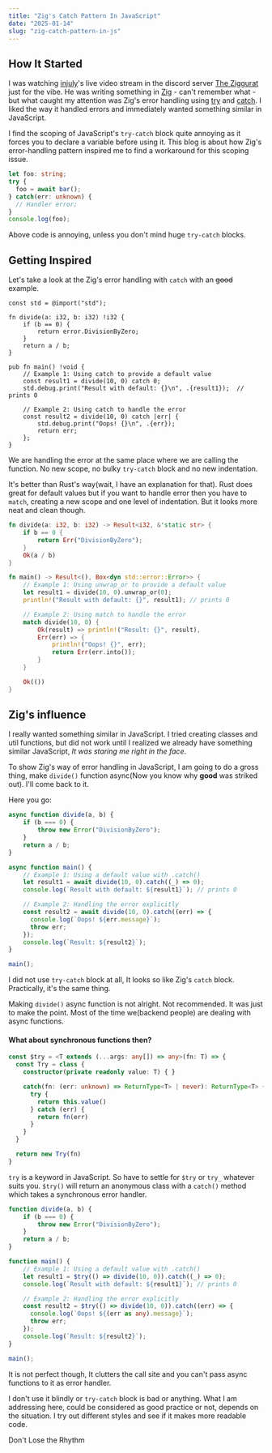 ```yaml
---
title: "Zig's Catch Pattern In JavaScript"
date: "2025-01-14"
slug: "zig-catch-pattern-in-js"
---
```


## How It Started

I was watching [injuly](https://injuly.in/)'s live video stream in the discord server [The Ziggurat](https://discord.gg/BwGez7Js) just for the vibe.
He was writing something in [Zig](https://ziglang.org/) - can't remember what - but what caught my attention was
Zig's error handling using [try](https://ziglang.org/documentation/master/#try) and [catch](https://ziglang.org/documentation/master/#catch).
I liked the way it handled errors and immediately wanted something similar in JavaScript.

I find the scoping of JavaScript's `try-catch` block quite annoying as it forces you to declare a variable before using it. 
This blog is about how Zig's error-handling pattern inspired me to find a workaround for this scoping issue.

```typescript
let foo: string;
try {
  foo = await bar();
} catch(err: unknown) {
  // Handler error;
}
console.log(foo);
```

Above code is annoying, unless you don't mind huge `try-catch` blocks.

## Getting Inspired
Let's take a look at the Zig's error handling with `catch` with an <s>good</s> example.

```zig
const std = @import("std");

fn divide(a: i32, b: i32) !i32 {
    if (b == 0) {
        return error.DivisionByZero;
    }
    return a / b;
}

pub fn main() !void {
    // Example 1: Using catch to provide a default value
    const result1 = divide(10, 0) catch 0;
    std.debug.print("Result with default: {}\n", .{result1});  // prints 0

    // Example 2: Using catch to handle the error
    const result2 = divide(10, 0) catch |err| {
        std.debug.print("Oops! {}\n", .{err});
        return err;
    };
}
```

We are handling the error at the same place where we are calling the function.
No new scope, no bulky `try-catch` block and no new indentation. 

It's better than Rust's way(wait, I have an explanation for that). Rust does great for default values but 
if you want to handle error then you have to `match`, creating a new scope and one level of indentation.
But it looks more neat and clean though.

```rust
fn divide(a: i32, b: i32) -> Result<i32, &'static str> {
    if b == 0 {
        return Err("DivisionByZero");
    }
    Ok(a / b)
}

fn main() -> Result<(), Box<dyn std::error::Error>> {
    // Example 1: Using unwrap_or to provide a default value
    let result1 = divide(10, 0).unwrap_or(0);
    println!("Result with default: {}", result1); // prints 0

    // Example 2: Using match to handle the error
    match divide(10, 0) {
        Ok(result) => println!("Result: {}", result),
        Err(err) => {
            println!("Oops! {}", err);
            return Err(err.into());
        }
    }

    Ok(())
}
```

## Zig's influence
I really wanted something similar in JavaScript. I tried creating classes and util functions, but did not work 
until I realized we already have something similar JavaScript, <i>It was staring me right in the face</i>.


To show Zig's way of error handling in JavaScript, I am going to do a gross thing, 
 make `divide()` function async(Now you know why **good** was striked out). I'll come back to it.


Here you go:
```typescript
async function divide(a, b) {
    if (b === 0) {
        throw new Error("DivisionByZero");
    }
    return a / b;
}

async function main() {
    // Example 1: Using a default value with .catch()
    let result1 = await divide(10, 0).catch((_) => 0);
    console.log(`Result with default: ${result1}`); // prints 0

    // Example 2: Handling the error explicitly
    const result2 = await divide(10, 0).catch((err) => {
      console.log(`Oops! ${err.message}`);
      throw err;
    });
    console.log(`Result: ${result2}`);
}

main();
```
I did not use `try-catch` block at all, 
It looks so like Zig's `catch` block. Practically, it's the same thing.


Making `divide()` async function is not alright. Not recommended. It was just to make the point.
Most of the time we(backend people) are dealing with async functions.

#### What about synchronous functions then?

```typescript
const $try = <T extends (...args: any[]) => any>(fn: T) => {
  const Try = class {
    constructor(private readonly value: T) { }

    catch(fn: (err: unknown) => ReturnType<T> | never): ReturnType<T> {
      try {
        return this.value()
      } catch (err) {
        return fn(err)
      }
    }
  }

  return new Try(fn)
}
```
`try` is a keyword in JavaScript. So have to settle for `$try` or `try_` whatever suits you.
`$try()` will return an anonymous class with a `catch()` method which takes a synchronous error handler.

```typescript
function divide(a, b) {
    if (b === 0) {
        throw new Error("DivisionByZero");
    }
    return a / b;
}

function main() {
    // Example 1: Using a default value with .catch()
    let result1 = $try(() => divide(10, 0)).catch((_) => 0);
    console.log(`Result with default: ${result1}`); // prints 0

    // Example 2: Handling the error explicitly
    const result2 = $try(() => divide(10, 0)).catch((err) => {
      console.log(`Oops! ${(err as any).message}`);
      throw err;
    });
    console.log(`Result: ${result2}`);
}

main();
```

It is not perfect though, It clutters the call site and you can't pass async functions to it as error handler.

I don't use it blindly or `try-catch` block is bad or anything.
What I am addressing here, could be considered as good practice or not, depends on the situation. 
I try out different styles and see if it makes more readable code.

<p style={{ 
    marginTop: '64px', 
    color: '#666666', 
    textAlign: 'center', 
    fontStyle: 'italic' 
}}>
  Don't Lose the Rhythm
</p>
